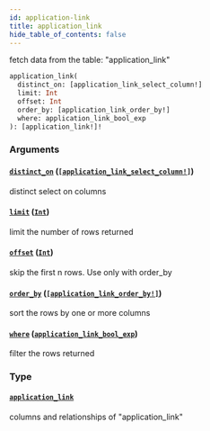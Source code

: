 ```yaml
---
id: application-link
title: application_link
hide_table_of_contents: false
---
```



fetch data from the table: "application_link"

```graphql
application_link(
  distinct_on: [application_link_select_column!]
  limit: Int
  offset: Int
  order_by: [application_link_order_by!]
  where: application_link_bool_exp
): [application_link!]!
```


### Arguments

#### [`distinct_on`](#) ([`[application_link_select_column!]`](../enums/application-link-select-column))

distinct select on columns


#### [`limit`](#) ([`Int`](../scalars/int))

limit the number of rows returned


#### [`offset`](#) ([`Int`](../scalars/int))

skip the first n rows. Use only with order_by


#### [`order_by`](#) ([`[application_link_order_by!]`](../inputs/application-link-order-by))

sort the rows by one or more columns


#### [`where`](#) ([`application_link_bool_exp`](../inputs/application-link-bool-exp))

filter the rows returned


### Type

#### [`application_link`](../objects/application-link)

columns and relationships of "application_link"




